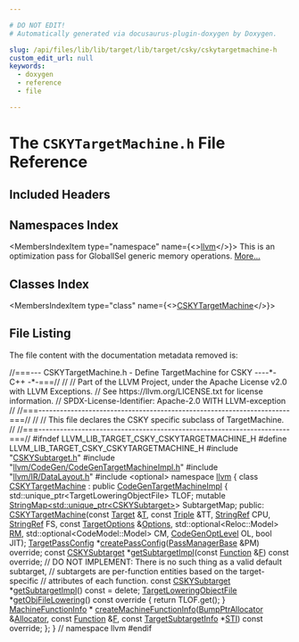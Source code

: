 ```yaml
---

# DO NOT EDIT!
# Automatically generated via docusaurus-plugin-doxygen by Doxygen.

slug: /api/files/lib/lib/target/lib/target/csky/cskytargetmachine-h
custom_edit_url: null
keywords:
  - doxygen
  - reference
  - file

---
```





# The `CSKYTargetMachine.h` File Reference

<DoxygenPage pluginConfig={pluginConfig}>



## Included Headers

<IncludesList>
<IncludesListItem
  filePath="CSKYSubtarget.h"
  permalink="/docs/api/files/lib/lib/target/lib/target/csky/cskysubtarget-h"
  isLocal="true" />
<IncludesListItem
  filePath="llvm/CodeGen/CodeGenTargetMachineImpl.h"
  permalink="/docs/api/files/include/include/llvm/include/llvm/codegen/codegentargetmachineimpl-h"
  isLocal="true" />
<IncludesListItem
  filePath="llvm/IR/DataLayout.h"
  permalink="/docs/api/files/include/include/llvm/include/llvm/ir/datalayout-h"
  isLocal="true" />
<IncludesListItem
  filePath="optional"
  permalink=""
  isLocal="false" />
</IncludesList>

## Namespaces Index

<MembersIndex>

<MembersIndexItem
  type="namespace"
  name={<><a href="/docs/api/namespaces/llvm">llvm</a></>}>
This is an optimization pass for GlobalISel generic memory operations. <a href="/docs/api/namespaces/llvm/#details">More...</a>
</MembersIndexItem>

</MembersIndex>

## Classes Index

<MembersIndex>

<MembersIndexItem
  type="class"
  name={<><a href="/docs/api/classes/llvm/cskytargetmachine">CSKYTargetMachine</a></>}>
</MembersIndexItem>

</MembersIndex>


## File Listing

The file content with the documentation metadata removed is:

<ProgramListing>

<Link id="l00001" /><CodeLine lineNumber="1"><Highlight kind="comment">//===--- CSKYTargetMachine.h - Define TargetMachine for CSKY ----&#42;- C++ -&#42;-===//</Highlight><Highlight kind="normal"></Highlight></CodeLine>
<Link id="l00002" /><CodeLine lineNumber="2"><Highlight kind="normal"></Highlight><Highlight kind="comment">//</Highlight><Highlight kind="normal"></Highlight></CodeLine>
<Link id="l00003" /><CodeLine lineNumber="3"><Highlight kind="normal"></Highlight><Highlight kind="comment">// Part of the LLVM Project, under the Apache License v2.0 with LLVM Exceptions.</Highlight><Highlight kind="normal"></Highlight></CodeLine>
<Link id="l00004" /><CodeLine lineNumber="4"><Highlight kind="normal"></Highlight><Highlight kind="comment">// See https://llvm.org/LICENSE.txt for license information.</Highlight><Highlight kind="normal"></Highlight></CodeLine>
<Link id="l00005" /><CodeLine lineNumber="5"><Highlight kind="normal"></Highlight><Highlight kind="comment">// SPDX-License-Identifier: Apache-2.0 WITH LLVM-exception</Highlight><Highlight kind="normal"></Highlight></CodeLine>
<Link id="l00006" /><CodeLine lineNumber="6"><Highlight kind="normal"></Highlight><Highlight kind="comment">//</Highlight><Highlight kind="normal"></Highlight></CodeLine>
<Link id="l00007" /><CodeLine lineNumber="7"><Highlight kind="normal"></Highlight><Highlight kind="comment">//===----------------------------------------------------------------------===//</Highlight><Highlight kind="normal"></Highlight></CodeLine>
<Link id="l00008" /><CodeLine lineNumber="8"><Highlight kind="normal"></Highlight><Highlight kind="comment">//</Highlight><Highlight kind="normal"></Highlight></CodeLine>
<Link id="l00009" /><CodeLine lineNumber="9"><Highlight kind="normal"></Highlight><Highlight kind="comment">// This file declares the CSKY specific subclass of TargetMachine.</Highlight><Highlight kind="normal"></Highlight></CodeLine>
<Link id="l00010" /><CodeLine lineNumber="10"><Highlight kind="normal"></Highlight><Highlight kind="comment">//</Highlight><Highlight kind="normal"></Highlight></CodeLine>
<Link id="l00011" /><CodeLine lineNumber="11"><Highlight kind="normal"></Highlight><Highlight kind="comment">//===----------------------------------------------------------------------===//</Highlight><Highlight kind="normal"></Highlight></CodeLine>
<Link id="l00012" /><CodeLine lineNumber="12"><Highlight kind="normal"></Highlight></CodeLine>
<Link id="l00013" /><CodeLine lineNumber="13"><Highlight kind="normal"></Highlight><Highlight kind="preprocessor">#ifndef LLVM&#95;LIB&#95;TARGET&#95;CSKY&#95;CSKYTARGETMACHINE&#95;H</Highlight><Highlight kind="normal"></Highlight></CodeLine>
<Link id="l00014" /><CodeLine lineNumber="14"><Highlight kind="normal"></Highlight><Highlight kind="preprocessor">#define LLVM&#95;LIB&#95;TARGET&#95;CSKY&#95;CSKYTARGETMACHINE&#95;H</Highlight><Highlight kind="normal"></Highlight></CodeLine>
<Link id="l00015" /><CodeLine lineNumber="15"><Highlight kind="normal"></Highlight></CodeLine>
<Link id="l00016" /><CodeLine lineNumber="16"><Highlight kind="normal"></Highlight><Highlight kind="preprocessor">#include &quot;<a href="/docs/api/files/lib/lib/target/lib/target/csky/cskysubtarget-h">CSKYSubtarget.h</a>&quot;</Highlight><Highlight kind="normal"></Highlight></CodeLine>
<Link id="l00017" /><CodeLine lineNumber="17"><Highlight kind="normal"></Highlight><Highlight kind="preprocessor">#include &quot;<a href="/docs/api/files/include/include/llvm/include/llvm/codegen/codegentargetmachineimpl-h">llvm/CodeGen/CodeGenTargetMachineImpl.h</a>&quot;</Highlight><Highlight kind="normal"></Highlight></CodeLine>
<Link id="l00018" /><CodeLine lineNumber="18"><Highlight kind="normal"></Highlight><Highlight kind="preprocessor">#include &quot;<a href="/docs/api/files/include/include/llvm/include/llvm/ir/datalayout-h">llvm/IR/DataLayout.h</a>&quot;</Highlight><Highlight kind="normal"></Highlight></CodeLine>
<Link id="l00019" /><CodeLine lineNumber="19"><Highlight kind="normal"></Highlight><Highlight kind="preprocessor">#include &lt;optional&gt;</Highlight><Highlight kind="normal"></Highlight></CodeLine>
<Link id="l00020" /><CodeLine lineNumber="20"><Highlight kind="normal"></Highlight></CodeLine>
<Link id="l00021" /><CodeLine lineNumber="21"><Highlight kind="normal"></Highlight><Highlight kind="keyword">namespace </Highlight><Highlight kind="normal"><a href="/docs/api/namespaces/llvm">llvm</a> &#123;</Highlight></CodeLine>
<Link id="l00022" /><CodeLine lineNumber="22"><Highlight kind="normal"></Highlight></CodeLine>
<Link id="l00023" /><CodeLine lineNumber="23" lineLink="/docs/api/classes/llvm/cskytargetmachine"><Highlight kind="normal"></Highlight><Highlight kind="keyword">class </Highlight><Highlight kind="normal"><a href="/docs/api/classes/llvm/cskytargetmachine/#a633e7df96afce72a4e730ecb6e95e6b2">CSKYTargetMachine</a> : </Highlight><Highlight kind="keyword">public</Highlight><Highlight kind="normal"> <a href="/docs/api/classes/llvm/codegentargetmachineimpl/#a4480a9aa1ec7c3115acc998e187f5ab3">CodeGenTargetMachineImpl</a> &#123;</Highlight></CodeLine>
<Link id="l00024" /><CodeLine lineNumber="24"><Highlight kind="normal">  std::unique&#95;ptr&lt;TargetLoweringObjectFile&gt; TLOF;</Highlight></CodeLine>
<Link id="l00025" /><CodeLine lineNumber="25"><Highlight kind="normal">  </Highlight><Highlight kind="keyword">mutable</Highlight><Highlight kind="normal"> <a href="/docs/api/classes/llvm/stringmap">StringMap&lt;std::unique&#95;ptr&lt;CSKYSubtarget&gt;</a>&gt; SubtargetMap;</Highlight></CodeLine>
<Link id="l00026" /><CodeLine lineNumber="26"><Highlight kind="normal"></Highlight></CodeLine>
<Link id="l00027" /><CodeLine lineNumber="27"><Highlight kind="normal"></Highlight><Highlight kind="keyword">public</Highlight><Highlight kind="normal">:</Highlight></CodeLine>
<Link id="l00028" /><CodeLine lineNumber="28"><Highlight kind="normal">  <a href="/docs/api/classes/llvm/cskytargetmachine/#a633e7df96afce72a4e730ecb6e95e6b2">CSKYTargetMachine</a>(</Highlight><Highlight kind="keyword">const</Highlight><Highlight kind="normal"> <a href="/docs/api/classes/llvm/target">Target</a> &amp;<a href="/docs/api/files/lib/lib/target/lib/target/mips/mips16isellowering-cpp/#a0acb682b8260ab1c60b918599864e2e5">T</a>, </Highlight><Highlight kind="keyword">const</Highlight><Highlight kind="normal"> <a href="/docs/api/classes/llvm/triple">Triple</a> &amp;TT, <a href="/docs/api/classes/llvm/stringref">StringRef</a> CPU,</Highlight></CodeLine>
<Link id="l00029" /><CodeLine lineNumber="29"><Highlight kind="normal">                    <a href="/docs/api/classes/llvm/stringref">StringRef</a> FS, </Highlight><Highlight kind="keyword">const</Highlight><Highlight kind="normal"> <a href="/docs/api/classes/llvm/targetoptions">TargetOptions</a> &amp;<a href="/docs/api/classes/llvm/targetmachine/#ab1fb67187fc37e569cc5171cbebba873">Options</a>,</Highlight></CodeLine>
<Link id="l00030" /><CodeLine lineNumber="30"><Highlight kind="normal">                    std::optional&lt;Reloc::Model&gt; <a href="/docs/api/classes/llvm/targetmachine/#a588867fa922c392886b07e0ad42038b4">RM</a>,</Highlight></CodeLine>
<Link id="l00031" /><CodeLine lineNumber="31"><Highlight kind="normal">                    std::optional&lt;CodeModel::Model&gt; CM, <a href="/docs/api/namespaces/llvm/#a8ec1bf8d7b792ca9fac56f8514db18d2">CodeGenOptLevel</a> OL,</Highlight></CodeLine>
<Link id="l00032" /><CodeLine lineNumber="32"><Highlight kind="normal">                    </Highlight><Highlight kind="keywordtype">bool</Highlight><Highlight kind="normal"> JIT);</Highlight></CodeLine>
<Link id="l00033" /><CodeLine lineNumber="33"><Highlight kind="normal"></Highlight></CodeLine>
<Link id="l00034" /><CodeLine lineNumber="34"><Highlight kind="normal">  <a href="/docs/api/classes/llvm/targetpassconfig">TargetPassConfig</a> &#42;<a href="/docs/api/classes/llvm/cskytargetmachine/#a85bc874876fda8c4210be950867f0474">createPassConfig</a>(<a href="/docs/api/classes/llvm/legacy/passmanagerbase">PassManagerBase</a> &amp;PM) </Highlight><Highlight kind="keyword">override</Highlight><Highlight kind="normal">;</Highlight></CodeLine>
<Link id="l00035" /><CodeLine lineNumber="35"><Highlight kind="normal"></Highlight></CodeLine>
<Link id="l00036" /><CodeLine lineNumber="36"><Highlight kind="normal">  </Highlight><Highlight kind="keyword">const</Highlight><Highlight kind="normal"> <a href="/docs/api/classes/llvm/cskysubtarget">CSKYSubtarget</a> &#42;<a href="/docs/api/classes/llvm/cskytargetmachine/#a474a75213a77debd17cd83d4f5e5f4d4">getSubtargetImpl</a>(</Highlight><Highlight kind="keyword">const</Highlight><Highlight kind="normal"> <a href="/docs/api/classes/llvm/function">Function</a> &amp;<a href="/docs/api/files/lib/lib/support/md5-cpp/#a96d73bbd7af15cb1fc38c3f4a3bd82e9">F</a>) </Highlight><Highlight kind="keyword">const override</Highlight><Highlight kind="normal">;</Highlight></CodeLine>
<Link id="l00037" /><CodeLine lineNumber="37"><Highlight kind="normal">  </Highlight><Highlight kind="comment">// DO NOT IMPLEMENT: There is no such thing as a valid default subtarget,</Highlight><Highlight kind="normal"></Highlight></CodeLine>
<Link id="l00038" /><CodeLine lineNumber="38"><Highlight kind="normal">  </Highlight><Highlight kind="comment">// subtargets are per-function entities based on the target-specific</Highlight><Highlight kind="normal"></Highlight></CodeLine>
<Link id="l00039" /><CodeLine lineNumber="39"><Highlight kind="normal">  </Highlight><Highlight kind="comment">// attributes of each function.</Highlight><Highlight kind="normal"></Highlight></CodeLine>
<Link id="l00040" /><CodeLine lineNumber="40" lineLink="/docs/api/classes/llvm/cskytargetmachine/#a474a75213a77debd17cd83d4f5e5f4d4"><Highlight kind="normal">  </Highlight><Highlight kind="keyword">const</Highlight><Highlight kind="normal"> <a href="/docs/api/classes/llvm/cskysubtarget">CSKYSubtarget</a> &#42;<a href="/docs/api/classes/llvm/cskytargetmachine/#a474a75213a77debd17cd83d4f5e5f4d4">getSubtargetImpl</a>() </Highlight><Highlight kind="keyword">const</Highlight><Highlight kind="normal"> = </Highlight><Highlight kind="keyword">delete</Highlight><Highlight kind="normal">;</Highlight></CodeLine>
<Link id="l00041" /><CodeLine lineNumber="41"><Highlight kind="normal"></Highlight></CodeLine>
<Link id="l00042" /><CodeLine lineNumber="42" lineLink="/docs/api/classes/llvm/cskytargetmachine/#a8e660da494602dba179d32e2bbc2d059"><Highlight kind="normal">  <a href="/docs/api/classes/llvm/targetloweringobjectfile">TargetLoweringObjectFile</a> &#42;<a href="/docs/api/classes/llvm/cskytargetmachine/#a8e660da494602dba179d32e2bbc2d059">getObjFileLowering</a>()</Highlight><Highlight kind="keyword"> const override </Highlight><Highlight kind="normal">&#123;</Highlight></CodeLine>
<Link id="l00043" /><CodeLine lineNumber="43"><Highlight kind="normal">    </Highlight><Highlight kind="keywordflow">return</Highlight><Highlight kind="normal"> TLOF.get();</Highlight></CodeLine>
<Link id="l00044" /><CodeLine lineNumber="44"><Highlight kind="normal">  &#125;</Highlight></CodeLine>
<Link id="l00045" /><CodeLine lineNumber="45"><Highlight kind="normal"></Highlight></CodeLine>
<Link id="l00046" /><CodeLine lineNumber="46"><Highlight kind="normal">  <a href="/docs/api/structs/llvm/machinefunctioninfo">MachineFunctionInfo</a> &#42;</Highlight></CodeLine>
<Link id="l00047" /><CodeLine lineNumber="47"><Highlight kind="normal">  <a href="/docs/api/classes/llvm/cskytargetmachine/#ad7ec05321c40a7f0232063a49cd2b63c">createMachineFunctionInfo</a>(<a href="/docs/api/namespaces/llvm/#a8e612822d4ba7bb36c9c79582a567108">BumpPtrAllocator</a> &amp;<a href="/docs/api/files/lib/lib/codegen/regallocbasic-cpp/#ad5d00e1d77644d95847b9bf8da12b759">Allocator</a>, </Highlight><Highlight kind="keyword">const</Highlight><Highlight kind="normal"> <a href="/docs/api/classes/llvm/function">Function</a> &amp;<a href="/docs/api/files/lib/lib/support/md5-cpp/#a96d73bbd7af15cb1fc38c3f4a3bd82e9">F</a>,</Highlight></CodeLine>
<Link id="l00048" /><CodeLine lineNumber="48"><Highlight kind="normal">                            </Highlight><Highlight kind="keyword">const</Highlight><Highlight kind="normal"> <a href="/docs/api/classes/llvm/targetsubtargetinfo">TargetSubtargetInfo</a> &#42;<a href="/docs/api/classes/llvm/targetmachine/#aaebd1c0e5f028848cc0e548bf015aaf1">STI</a>) </Highlight><Highlight kind="keyword">const override</Highlight><Highlight kind="normal">;</Highlight></CodeLine>
<Link id="l00049" /><CodeLine lineNumber="49"><Highlight kind="normal">&#125;;</Highlight></CodeLine>
<Link id="l00050" /><CodeLine lineNumber="50"><Highlight kind="normal">&#125; </Highlight><Highlight kind="comment">// namespace llvm</Highlight><Highlight kind="normal"></Highlight></CodeLine>
<Link id="l00051" /><CodeLine lineNumber="51"><Highlight kind="normal"></Highlight></CodeLine>
<Link id="l00052" /><CodeLine lineNumber="52"><Highlight kind="normal"></Highlight><Highlight kind="preprocessor">#endif</Highlight></CodeLine>

</ProgramListing>

</DoxygenPage>
